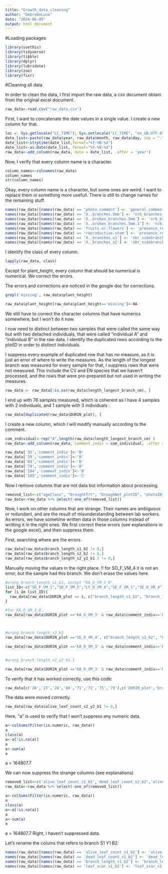 ```yaml
---
title: "Growth_data_cleaning"
author: "OmbreDeLune"
date: "2024-06-05"
output: html_document
---
```

#Loading packages
```r
library(usethis)
library(tidyverse)
library(tibble)
library(dplyr)
library(lubridate)
library(zoo)
library(fixr)
```


#Cleaning all data

In order to clean the data, I first import the raw data, a csv document obtain from the original excel document. 
```r
raw_data<-read.csv("raw_data.csv")
```

First, I want to concatenate the date values in a single value. I create a new column for that.
```r
loc <- Sys.getlocale("LC_TIME"); Sys.setlocale("LC_TIME", "en_GB.UTF-8"); Sys.setlocale("LC_TIME", "C")
date_list<-paste(raw_data$year, raw_data$month, raw_data$day, sep = "-")
date_list<-strptime(date_list,format="%Y-%B-%d")
date_list<-as.Date(date_list, format="%Y-%B-%d")
raw_data<-add_column(raw_data, date = date_list, .after = 'year')
```

Now, I verify that every column name is a character.  
```r
column_names<-colnames(raw_data)
column_names
str(column_names)
```

Okay, every column name is a character, but some ones are weird. I want to replace them in something more usefull. There is still to change names for the remaining stuff.  


```r
names(raw_data)[names(raw_data) == 'photo_comment'] <- 'general_comment'
names(raw_data)[names(raw_data) == 'X..branches.5mm'] <- 'nrb_branches_lger_5mm'
names(raw_data)[names(raw_data) == 'X..broken_branches.5mm'] <- 'nrb_brk_branches_lger_5mm'
names(raw_data)[names(raw_data) == 'X..broken_branches.5mm.1'] <- 'nrb_brk_branches_shtr_5mm'
names(raw_data)[names(raw_data) == 'fruits.or.flowers'] <- 'presence_reproductive_str'
names(raw_data)[names(raw_data) == 'reproductive.stem'] <- 'presence_reproductive_stem'
names(raw_data)[names(raw_data) == 'X._branches_s1'] <- 'nbr_sidebranch_s1'
names(raw_data)[names(raw_data) == 'X._branches_s2'] <- 'nbr_sidebranch_s2'
```

I identify the class of every column. 
```r
lapply(raw_data, class)
```

Except for plant_height, every column that should be numerical is numerical. 
We correct the errors. 

The errors and corrections are noticed in the google doc for corrections.
```r
grepl('missing', raw_data$plant_height) 
```

```r
raw_data$plant_height[raw_data$plant_height=='missing']<-NA
```
We still have to correct the character columns that have numerics somewhere, but I won't do it now. 




I now need to distinct between two samples that were called the same way but with two detached individuals, that were called "individual A" and "individual B" in the raw data. I identify the duplicated rows according to the plotID in order to distinct individuals. 

I suppress every example of duplicated row that has no measure, as it is just an error of where to write the measures. As the length of the longest branch was measured for every sample for that, I suppress rows that were not measured. This include the CV and EN species that we haven't processed, and the rows that were pre-prepared but not used in writing the measures. 

```r
raw_data <- raw_data[!is.na(raw_data$length_longest_branch_cm), ]
```
I end up with 76 samples measured, which is coherent as I have 4 samples with 2 individuals, and 1 sample with 3 individuals : 
```r
raw_data[duplicated(raw_data$DURIN_plot), ]
```


I create a new column, which I will modify manually according to the comment. 

```r
com_individual<-rep("A",length(raw_data$length_longest_branch_cm) )
raw_data<-add_column(raw_data, comment_indiv = com_individual, .after = 'DURIN_plot')
```

```r
raw_data['35','comment_indiv']<-'B'
raw_data['39','comment_indiv']<-'B'
raw_data['64','comment_indiv']<-'B'
raw_data['79','comment_indiv']<-'B'
raw_data['104','comment_indiv']<-'B'
raw_data['105','comment_indiv']<-'C'
```

Now I remove columns that  are not data but information about processing. 
```r
removed_list<-c("ageClass", "DroughtTrt", "DroughNet_plotID", "photoID_N", "photoID_W", "general_comment", "Chopping.technician", "time.spent.on.chopping","weighing.date","Mass.technician","weighing.time", "balance", "REMAINING.BRANCH.PROCESSING......", "Chopping.technician.1", "time.spent.on.chopping.1","weighing.date.1", "Mass.technician.1", "weighing.time.1", "Which.balance")
raw_data<-raw_data %>% select(-one_of(removed_list))
```

Now, I work on other columns that are strange. Their names are ambiguous or redundant, and are the result of misunderstanding between lab workers. As errors, we have sometime written data in those columns  instead of writting it in the right ones. We first correct these errors (see explanations in the google excel), and then suppress them.

First, searching where are the errors.
```r
raw_data[raw_data$branch_length_s1_b2 != 0,]
raw_data[raw_data$branch_length_s2_b2 != 0,]
raw_data[raw_data$branch_length_s2_y2_b1.1 != 0,]

```

Manually moving the values in the right place.
!! for SO_F_VM_4 it is not an error, but the sample had this branch. We don't erase the values here. 
```r
#wrong branch_length_s1_b2, except "KA_O_VM_3_B"
list_ID<-c("SO_F_VM_1","SO_F_VM_5","LY_O_VM_4","SE_F_VM_1","SE_O_VM_4","KA_O_VM_1")
for (i in list_ID){
  raw_data[raw_data$DURIN_plot == i, c("branch_length_s1_b2", "branch_length_s2_y1_b1")] <- raw_data[raw_data$DURIN_plot == i, c("branch_length_s2_y1_b1", "branch_length_s1_b2")] 
}

#for KA_O_VM_3_B
raw_data[raw_data$DURIN_plot =='KA_O_VM_3' & raw_data$comment_indiv=='B', c("branch_length_s1_b2", "branch_length_s2_y1_b1")] <- raw_data[raw_data$DURIN_plot =='KA_O_VM_3' & raw_data$comment_indiv=='B', c("branch_length_s2_y1_b1", "branch_length_s1_b2")] 



#wrong branch_length_s2_b2
raw_data[raw_data$DURIN_plot =='SE_O_VM_4', c("branch_length_s2_b2", "branch_length_s2_y1_b2")] <- raw_data[raw_data$DURIN_plot =='SE_O_VM_4' , c("branch_length_s2_y1_b2", "branch_length_s2_b2")] 

raw_data[raw_data$DURIN_plot =='KA_O_VM_3' & raw_data$comment_indiv=='B', c("branch_length_s2_b2", "branch_length_s2_y1_b2")] <- raw_data[raw_data$DURIN_plot =='KA_O_VM_3' & raw_data$comment_indiv=='B', c("branch_length_s2_y1_b2", "branch_length_s2_b2")] 


#wrong branch_length_s2_y2_b1.1

raw_data[raw_data$DURIN_plot =='KA_O_VM_3' & raw_data$comment_indiv=='B', c("branch_length_s2_y2_b1.1", "branch_length_s2_y1_b3")] <- raw_data[raw_data$DURIN_plot =='KA_O_VM_3' & raw_data$comment_indiv=='B', c("branch_length_s2_y1_b3", "branch_length_s2_y2_b1.1")] 
```

To verify that it has worked correctly, use this code: 
```r
raw_data[c('26','27','28','68','71','72','75','79'),c('DURIN_plot','branch_length_s1_b2','branch_length_s2_b2','branch_length_s2_y2_b1.1','branch_length_s2_y1_b1','branch_length_s2_y1_b2','branch_length_s2_y1_b3')]
```
The data were moved correctly. 

```r
raw_data[raw_data$alive_leaf_count_s2_y2_b1 != 0,]

```

Here, "a" is used to verify that I won't suppress any numeric data.
```r
a<-colSums(Filter(is.numeric, raw_data))
a
class(a)
a<-a[!is.na(a)]
a
a<-sum(a)
a
```
a = 164807.7

We can now suppress the strange columns (see explanations)
```r
removed_list<-c('alive_leaf_count_s2_b2','dead_leaf_count_s2_b2','alive_leaf_count_s2_y2_b1','dead_leaf_count_s2_y2_b1','leaf_scar_b2_s2','branch_length_s2_y2_b1.1','branch_length_s2_b2')
raw_data<-raw_data %>% select(-one_of(removed_list))
```

```r
a<-colSums(Filter(is.numeric, raw_data))
a
class(a)
a<-a[!is.na(a)]
a
a<-sum(a)
a
```
a = 164807.7
Right, I haven't suppressed data. 

Let's rename the colums that refers to branch S1 Y1 B2: 
```r
names(raw_data)[names(raw_data) == 'alive_leaf_count_s1_b2'] <- 'alive_leaf_count_s1_y1_b2'
names(raw_data)[names(raw_data) == 'dead_leaf_count_s1_b2'] <- 'dead_leaf_count_s1_y1_b2'
names(raw_data)[names(raw_data) == 'branch_length_s1_b2'] <- 'branch_length_s1_y1_b2'
names(raw_data)[names(raw_data) == 'leaf_scar_s1_b2'] <- 'leaf_scar_s1_y1_b2'
```




